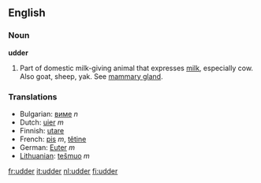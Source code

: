 ==English==

===Noun===
'''udder'''

# Part of domestic milk-giving animal that expresses [[milk]], especially cow.  Also goat, sheep, yak.  See [[mammary gland]].

===Translations===
*Bulgarian: [[виме]] ''n''
*Dutch: [[uier]] ''m''
*Finnish: [[utare]]
*French: [[pis]] ''m'', [[têtine]] 
*German: [[Euter]] ''m''
*[[Lithuanian]]: [[tešmuo]] ''m''

[[fr:udder]]
[[it:udder]]
[[nl:udder]]
[[fi:udder]]